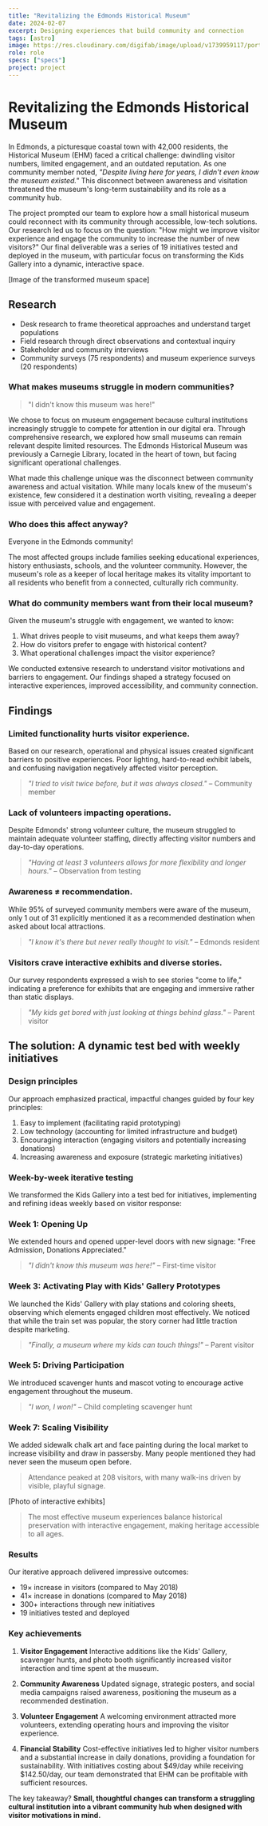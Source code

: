 ```yaml
---
title: "Revitalizing the Edmonds Historical Museum"
date: 2024-02-07
excerpt: Designing experiences that build community and connection
tags: [astro]
image: https://res.cloudinary.com/digifab/image/upload/v1739959117/portfolio/home-assets-4-EHM_epj7cc.png
role: role
specs: ["specs"]
project: project
---
```


# Revitalizing the Edmonds Historical Museum

In Edmonds, a picturesque coastal town with 42,000 residents, the Historical Museum (EHM) faced a critical challenge: dwindling visitor numbers, limited engagement, and an outdated reputation. As one community member noted, _"Despite living here for years, I didn't even know the museum existed."_ This disconnect between awareness and visitation threatened the museum's long-term sustainability and its role as a community hub.

The project prompted our team to explore how a small historical museum could reconnect with its community through accessible, low-tech solutions. Our research led us to focus on the question: "How might we improve visitor experience and engage the community to increase the number of new visitors?" Our final deliverable was a series of 19 initiatives tested and deployed in the museum, with particular focus on transforming the Kids Gallery into a dynamic, interactive space.

[Image of the transformed museum space]

## Research

- Desk research to frame theoretical approaches and understand target populations
- Field research through direct observations and contextual inquiry
- Stakeholder and community interviews
- Community surveys (75 respondents) and museum experience surveys (20 respondents)

### What makes museums struggle in modern communities?

> "I didn't know this museum was here!"

We chose to focus on museum engagement because cultural institutions increasingly struggle to compete for attention in our digital era. Through comprehensive research, we explored how small museums can remain relevant despite limited resources. The Edmonds Historical Museum was previously a Carnegie Library, located in the heart of town, but facing significant operational challenges.

What made this challenge unique was the disconnect between community awareness and actual visitation. While many locals knew of the museum's existence, few considered it a destination worth visiting, revealing a deeper issue with perceived value and engagement.

### Who does this affect anyway?

Everyone in the Edmonds community!

The most affected groups include families seeking educational experiences, history enthusiasts, schools, and the volunteer community. However, the museum's role as a keeper of local heritage makes its vitality important to all residents who benefit from a connected, culturally rich community.

### What do community members want from their local museum?

Given the museum's struggle with engagement, we wanted to know:

1. What drives people to visit museums, and what keeps them away?
2. How do visitors prefer to engage with historical content?
3. What operational challenges impact the visitor experience?

We conducted extensive research to understand visitor motivations and barriers to engagement. Our findings shaped a strategy focused on interactive experiences, improved accessibility, and community connection.

## Findings

### Limited functionality hurts visitor experience.

Based on our research, operational and physical issues created significant barriers to positive experiences. Poor lighting, hard-to-read exhibit labels, and confusing navigation negatively affected visitor perception.

> _"I tried to visit twice before, but it was always closed."_ – Community member

### Lack of volunteers impacting operations.

Despite Edmonds' strong volunteer culture, the museum struggled to maintain adequate volunteer staffing, directly affecting visitor numbers and day-to-day operations.

> _"Having at least 3 volunteers allows for more flexibility and longer hours."_ – Observation from testing

### Awareness ≠ recommendation.

While 95% of surveyed community members were aware of the museum, only 1 out of 31 explicitly mentioned it as a recommended destination when asked about local attractions.

> _"I know it's there but never really thought to visit."_ – Edmonds resident

### Visitors crave interactive exhibits and diverse stories.

Our survey respondents expressed a wish to see stories "come to life," indicating a preference for exhibits that are engaging and immersive rather than static displays.

> _"My kids get bored with just looking at things behind glass."_ – Parent visitor

## The solution: A dynamic test bed with weekly initiatives

### Design principles

Our approach emphasized practical, impactful changes guided by four key principles:

1. Easy to implement (facilitating rapid prototyping)
2. Low technology (accounting for limited infrastructure and budget)
3. Encouraging interaction (engaging visitors and potentially increasing donations)
4. Increasing awareness and exposure (strategic marketing initiatives)

### Week-by-week iterative testing

We transformed the Kids Gallery into a test bed for initiatives, implementing and refining ideas weekly based on visitor response:

### Week 1: Opening Up

We extended hours and opened upper-level doors with new signage: "Free Admission, Donations Appreciated."

> _"I didn't know this museum was here!"_ – First-time visitor

### Week 3: Activating Play with Kids' Gallery Prototypes

We launched the Kids' Gallery with play stations and coloring sheets, observing which elements engaged children most effectively. We noticed that while the train set was popular, the story corner had little traction despite marketing.

> _"Finally, a museum where my kids can touch things!"_ – Parent visitor

### Week 5: Driving Participation

We introduced scavenger hunts and mascot voting to encourage active engagement throughout the museum.

> _"I won, I won!"_ – Child completing scavenger hunt

### Week 7: Scaling Visibility

We added sidewalk chalk art and face painting during the local market to increase visibility and draw in passersby. Many people mentioned they had never seen the museum open before.

> Attendance peaked at 208 visitors, with many walk-ins driven by visible, playful signage.

[Photo of interactive exhibits]

> The most effective museum experiences balance historical preservation with interactive engagement, making heritage accessible to all ages.

### Results

Our iterative approach delivered impressive outcomes:

- 19× increase in visitors (compared to May 2018)
- 41× increase in donations (compared to May 2018)
- 300+ interactions through new initiatives
- 19 initiatives tested and deployed

### Key achievements

1. **Visitor Engagement**
   Interactive additions like the Kids' Gallery, scavenger hunts, and photo booth significantly increased visitor interaction and time spent at the museum.

2. **Community Awareness**
   Updated signage, strategic posters, and social media campaigns raised awareness, positioning the museum as a recommended destination.

3. **Volunteer Engagement**
   A welcoming environment attracted more volunteers, extending operating hours and improving the visitor experience.

4. **Financial Stability**
   Cost-effective initiatives led to higher visitor numbers and a substantial increase in daily donations, providing a foundation for sustainability. With initiatives costing about $49/day while receiving $142.50/day, our team demonstrated that EHM can be profitable with sufficient resources.

The key takeaway? **Small, thoughtful changes can transform a struggling cultural institution into a vibrant community hub when designed with visitor motivations in mind.**
